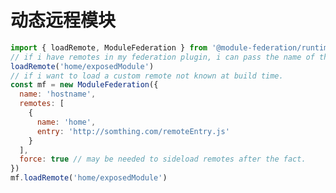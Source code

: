 # 动态远程模块

```js
import { loadRemote, ModuleFederation } from '@module-federation/runtime';
// if i have remotes in my federation plugin, i can pass the name of the remote
loadRemote('home/exposedModule')
// if i want to load a custom remote not known at build time.
const mf = new ModuleFederation({
  name: 'hostname',
  remotes: [
    {
      name: 'home',
      entry: 'http://somthing.com/remoteEntry.js'
    }
  ],
  force: true // may be needed to sideload remotes after the fact.
})
mf.loadRemote('home/exposedModule')
```
